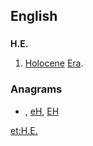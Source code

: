 {{also|Appendix:Variations of "he"}}

==English==

==={{abbreviation}}===
'''H.E.'''
# [[Holocene]] [[Era]].

===Anagrams===
* {{alphagram|[[eh#English|eh]]}} , [[eH#English|eH]], [[EH#English|EH]]

[[et:H.E.]]